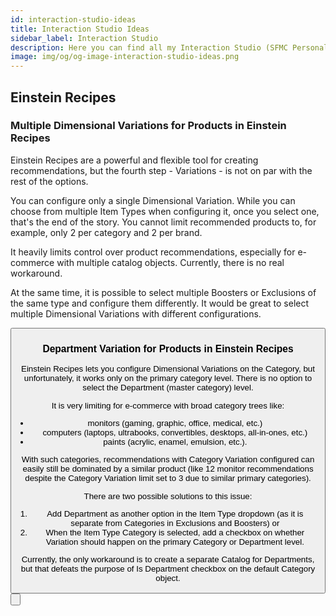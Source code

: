 ```yaml
---
id: interaction-studio-ideas
title: Interaction Studio Ideas
sidebar_label: Interaction Studio
description: Here you can find all my Interaction Studio (SFMC Personalisation) IdeaExchange contributions. Let's make the change!
image: img/og/og-image-interaction-studio-ideas.png
---
```



<LeadText content="Here you can find all my Interaction Studio (SFMC Personalisation) IdeaExchange contributions. Let's make the change!" />


## Einstein Recipes

### Multiple Dimensional Variations for Products in Einstein Recipes

Einstein Recipes are a powerful and flexible tool for creating recommendations, but the fourth step - Variations - is not on par with the rest of the options.

You can configure only a single Dimensional Variation. While you can choose from multiple Item Types when configuring it, once you select one, that's the end of the story. You cannot limit recommended products to, for example, only 2 per category and 2 per brand.

It heavily limits control over product recommendations, especially for e-commerce with multiple catalog objects. Currently, there is no real workaround.

At the same time, it is possible to select multiple Boosters or Exclusions of the same type and configure them differently. It would be great to select multiple Dimensional Variations with different configurations.

<Button
    link='https://ideas.salesforce.com/s/idea/a0B8W00000LAxE9UAL/multiple-dimensional-variations-for-products-in-einstein-recipes'
    text='Vote on IdeaExchange'
    newTab='true'
/>

### Department Variation for Products in Einstein Recipes

Einstein Recipes lets you configure Dimensional Variations on the Category, but unfortunately, it works only on the primary category level. There is no option to select the Department (master category) level.

It is very limiting for e-commerce with broad category trees like:

- monitors (gaming, graphic, office, medical, etc.)
- computers (laptops, ultrabooks, convertibles, desktops, all-in-ones, etc.)
- paints (acrylic, enamel, emulsion, etc.).

With such categories, recommendations with Category Variation configured can easily still be dominated by a similar product (like 12 monitor recommendations despite the Category Variation limit set to 3 due to similar primary categories).

There are two possible solutions to this issue:

1. Add Department as another option in the Item Type dropdown (as it is separate from Categories in Exclusions and Boosters) or
2. When the Item Type Category is selected, add a checkbox on whether Variation should happen on the primary Category or Department level.

Currently, the only workaround is to create a separate Catalog for Departments, but that defeats the purpose of Is Department checkbox on the default Category object.

<Button
    link='https://ideas.salesforce.com/s/idea/a0B8W00000LAwlkUAD/department-variation-for-products-in-einstein-recipes'
    text='Vote on IdeaExchange'
    newTab='true'
/>

